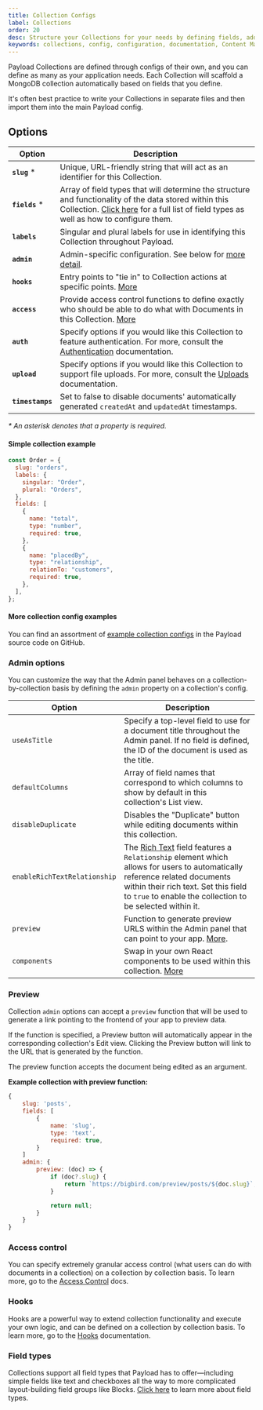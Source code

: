 ```yaml
---
title: Collection Configs
label: Collections
order: 20
desc: Structure your Collections for your needs by defining fields, adding slugs and labels, establishing access control, tying in hooks, setting timestamps and more.
keywords: collections, config, configuration, documentation, Content Management System, cms, headless, javascript, node, react, express
---
```


Payload Collections are defined through configs of their own, and you can define as many as your application needs. Each Collection will scaffold a MongoDB collection automatically based on fields that you define.

It's often best practice to write your Collections in separate files and then import them into the main Payload config.

## Options

| Option           | Description                                                                                                                                                                                                              |
| ---------------- | ------------------------------------------------------------------------------------------------------------------------------------------------------------------------------------------------------------------------ |
| **`slug`** \*    | Unique, URL-friendly string that will act as an identifier for this Collection.                                                                                                                                          |
| **`fields`** \*  | Array of field types that will determine the structure and functionality of the data stored within this Collection. [Click here](/docs/fields/overview) for a full list of field types as well as how to configure them. |
| **`labels`**     | Singular and plural labels for use in identifying this Collection throughout Payload.                                                                                                                                    |
| **`admin`**      | Admin-specific configuration. See below for [more detail](/docs/collections#admin).                                                                                                                                      |
| **`hooks`**      | Entry points to "tie in" to Collection actions at specific points. [More](/docs/hooks/overview#collection-hooks)                                                                                                         |
| **`access`**     | Provide access control functions to define exactly who should be able to do what with Documents in this Collection. [More](/docs/access-control/overview/#collections)                                                   |
| **`auth`**       | Specify options if you would like this Collection to feature authentication. For more, consult the [Authentication](/docs/authentication/config) documentation.                                                          |
| **`upload`**     | Specify options if you would like this Collection to support file uploads. For more, consult the [Uploads](/docs/uploads/overview) documentation.                                                                        |
| **`timestamps`** | Set to false to disable documents' automatically generated `createdAt` and `updatedAt` timestamps.                                                                                                                       |

_\* An asterisk denotes that a property is required._

#### Simple collection example

```js
const Order = {
  slug: "orders",
  labels: {
    singular: "Order",
    plural: "Orders",
  },
  fields: [
    {
      name: "total",
      type: "number",
      required: true,
    },
    {
      name: "placedBy",
      type: "relationship",
      relationTo: "customers",
      required: true,
    },
  ],
};
```

#### More collection config examples

You can find an assortment of [example collection configs](https://github.com/payloadcms/payload/blob/master/demo/collections) in the Payload source code on GitHub.

### Admin options

You can customize the way that the Admin panel behaves on a collection-by-collection basis by defining the `admin` property on a collection's config.

| Option                       | Description                                                                                                                                                                                                                                             |
| ---------------------------- | ------------------------------------------------------------------------------------------------------------------------------------------------------------------------------------------------------------------------------------------------------- |
| `useAsTitle`                 | Specify a top-level field to use for a document title throughout the Admin panel. If no field is defined, the ID of the document is used as the title.                                                                                                  |
| `defaultColumns`             | Array of field names that correspond to which columns to show by default in this collection's List view.                                                                                                                                                |
| `disableDuplicate `          | Disables the "Duplicate" button while editing documents within this collection.                                                                                                                                                                         |
| `enableRichTextRelationship` | The [Rich Text](/docs/fields/rich-text) field features a `Relationship` element which allows for users to automatically reference related documents within their rich text. Set this field to `true` to enable the collection to be selected within it. |
| `preview`                    | Function to generate preview URLS within the Admin panel that can point to your app. [More](/docs/collections#preview).                                                                                                                                 |
| `components`                 | Swap in your own React components to be used within this collection. [More](/docs/admin/components#collections)                                                                                                                                         |

### Preview

Collection `admin` options can accept a `preview` function that will be used to generate a link pointing to the frontend of your app to preview data.

If the function is specified, a Preview button will automatically appear in the corresponding collection's Edit view. Clicking the Preview button will link to the URL that is generated by the function.

The preview function accepts the document being edited as an argument.

**Example collection with preview function:**

```js
{
	slug: 'posts',
	fields: [
		{
			name: 'slug',
			type: 'text',
			required: true,
		}
	]
	admin: {
		preview: (doc) => {
			if (doc?.slug) {
				return `https://bigbird.com/preview/posts/${doc.slug}`,
			}

			return null;
		}
	}
}
```

### Access control

You can specify extremely granular access control (what users can do with documents in a collection) on a collection by collection basis. To learn more, go to the [Access Control](/docs/access-control/overview) docs.

### Hooks

Hooks are a powerful way to extend collection functionality and execute your own logic, and can be defined on a collection by collection basis. To learn more, go to the [Hooks](/docs/hooks/overview) documentation.

### Field types

Collections support all field types that Payload has to offer—including simple fields like text and checkboxes all the way to more complicated layout-building field groups like Blocks. [Click here](/docs/fields/config) to learn more about field types.
